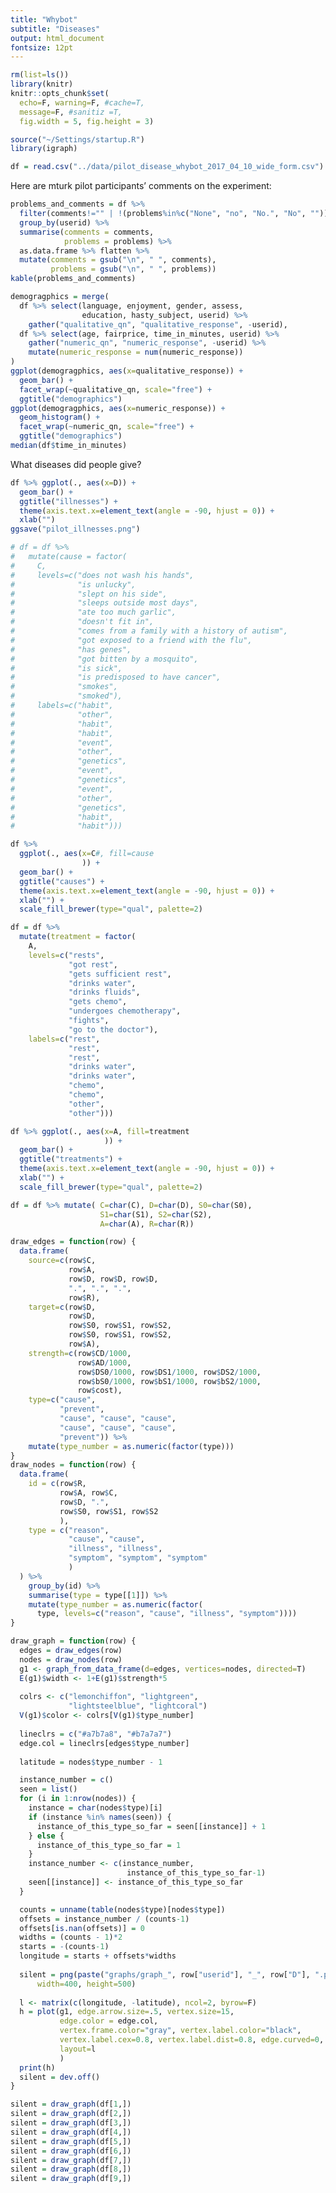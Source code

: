 ```yaml
---
title: "Whybot"
subtitle: "Diseases"
output: html_document
fontsize: 12pt 
---
```


```r
rm(list=ls())
library(knitr)
knitr::opts_chunk$set(
  echo=F, warning=F, #cache=T, 
  message=F, #sanitiz =T, 
  fig.width = 5, fig.height = 3)
```

```r
source("~/Settings/startup.R")
library(igraph)
```

```r
df = read.csv("../data/pilot_disease_whybot_2017_04_10_wide_form.csv")
```

Here are mturk pilot participants' comments on the experiment:

```r
problems_and_comments = df %>%
  filter(comments!="" | !(problems%in%c("None", "no", "No.", "No", ""))) %>%
  group_by(userid) %>%
  summarise(comments = comments,
            problems = problems) %>%
  as.data.frame %>% flatten %>%
  mutate(comments = gsub("\n", " ", comments),
         problems = gsub("\n", " ", problems))
kable(problems_and_comments)
```

```r
demogragphics = merge(
  df %>% select(language, enjoyment, gender, assess,
                education, hasty_subject, userid) %>%
    gather("qualitative_qn", "qualitative_response", -userid),
  df %>% select(age, fairprice, time_in_minutes, userid) %>%
    gather("numeric_qn", "numeric_response", -userid) %>%
    mutate(numeric_response = num(numeric_response))
)
ggplot(demogragphics, aes(x=qualitative_response)) +
  geom_bar() +
  facet_wrap(~qualitative_qn, scale="free") +
  ggtitle("demographics")
ggplot(demogragphics, aes(x=numeric_response)) +
  geom_histogram() +
  facet_wrap(~numeric_qn, scale="free") +
  ggtitle("demographics")
median(df$time_in_minutes)
```

What diseases did people give?

```r
df %>% ggplot(., aes(x=D)) +
  geom_bar() +
  ggtitle("illnesses") +
  theme(axis.text.x=element_text(angle = -90, hjust = 0)) +
  xlab("")
ggsave("pilot_illnesses.png")
```

```r
# df = df %>% 
#   mutate(cause = factor(
#     C,
#     levels=c("does not wash his hands",
#              "is unlucky",
#              "slept on his side",
#              "sleeps outside most days",
#              "ate too much garlic",
#              "doesn't fit in",
#              "comes from a family with a history of autism",
#              "got exposed to a friend with the flu",
#              "has genes",
#              "got bitten by a mosquito",
#              "is sick",
#              "is predisposed to have cancer",
#              "smokes",
#              "smoked"),
#     labels=c("habit",
#              "other",
#              "habit",
#              "habit",
#              "event",
#              "other",
#              "genetics",
#              "event",
#              "genetics",
#              "event",
#              "other",
#              "genetics",
#              "habit",
#              "habit")))
```

```r
df %>%
  ggplot(., aes(x=C#, fill=cause
                )) +
  geom_bar() +
  ggtitle("causes") +
  theme(axis.text.x=element_text(angle = -90, hjust = 0)) +
  xlab("") +
  scale_fill_brewer(type="qual", palette=2)
```

```r
df = df %>%
  mutate(treatment = factor(
    A,
    levels=c("rests",
             "got rest",
             "gets sufficient rest",
             "drinks water",
             "drinks fluids",
             "gets chemo",
             "undergoes chemotherapy",
             "fights",
             "go to the doctor"),
    labels=c("rest",
             "rest",
             "rest",
             "drinks water",
             "drinks water",
             "chemo",
             "chemo",
             "other",
             "other")))
```

```r
df %>% ggplot(., aes(x=A, fill=treatment
                     )) +
  geom_bar() +
  ggtitle("treatments") +
  theme(axis.text.x=element_text(angle = -90, hjust = 0)) +
  xlab("") +
  scale_fill_brewer(type="qual", palette=2)
```

```r
df = df %>% mutate( C=char(C), D=char(D), S0=char(S0),
                    S1=char(S1), S2=char(S2),
                    A=char(A), R=char(R))
```

```r
draw_edges = function(row) {
  data.frame(
    source=c(row$C,
             row$A,
             row$D, row$D, row$D,
             ".", ".", ".",
             row$R),
    target=c(row$D,
             row$D,
             row$S0, row$S1, row$S2,
             row$S0, row$S1, row$S2,
             row$A),
    strength=c(row$CD/1000,
               row$AD/1000,
               row$DS0/1000, row$DS1/1000, row$DS2/1000,
               row$bS0/1000, row$bS1/1000, row$bS2/1000,
               row$cost),
    type=c("cause",
           "prevent",
           "cause", "cause", "cause",
           "cause", "cause", "cause",
           "prevent")) %>%
    mutate(type_number = as.numeric(factor(type)))
}
draw_nodes = function(row) {
  data.frame(
    id = c(row$R,
           row$A, row$C,
           row$D, ".",
           row$S0, row$S1, row$S2
           ),
    type = c("reason",
             "cause", "cause", 
             "illness", "illness",
             "symptom", "symptom", "symptom"
             )
  ) %>%
    group_by(id) %>%
    summarise(type = type[[1]]) %>%
    mutate(type_number = as.numeric(factor(
      type, levels=c("reason", "cause", "illness", "symptom"))))
}

draw_graph = function(row) {
  edges = draw_edges(row)
  nodes = draw_nodes(row)
  g1 <- graph_from_data_frame(d=edges, vertices=nodes, directed=T) 
  E(g1)$width <- 1+E(g1)$strength*5
  
  colrs <- c("lemonchiffon", "lightgreen", 
             "lightsteelblue", "lightcoral")
  V(g1)$color <- colrs[V(g1)$type_number]
  
  lineclrs = c("#a7b7a8", "#b7a7a7")
  edge.col = lineclrs[edges$type_number]
  
  latitude = nodes$type_number - 1

  instance_number = c()
  seen = list()
  for (i in 1:nrow(nodes)) {
    instance = char(nodes$type)[i]
    if (instance %in% names(seen)) {
      instance_of_this_type_so_far = seen[[instance]] + 1
    } else {
      instance_of_this_type_so_far = 1
    }
    instance_number <- c(instance_number,
                          instance_of_this_type_so_far-1)
    seen[[instance]] <- instance_of_this_type_so_far
  }

  counts = unname(table(nodes$type)[nodes$type])
  offsets = instance_number / (counts-1)
  offsets[is.nan(offsets)] = 0
  widths = (counts - 1)*2
  starts = -(counts-1)
  longitude = starts + offsets*widths
  
  silent = png(paste("graphs/graph_", row["userid"], "_", row["D"], ".png", sep=""),
      width=400, height=500)
  
  l <- matrix(c(longitude, -latitude), ncol=2, byrow=F)
  h = plot(g1, edge.arrow.size=.5, vertex.size=15,
           edge.color = edge.col,
           vertex.frame.color="gray", vertex.label.color="black",
           vertex.label.cex=0.8, vertex.label.dist=0.8, edge.curved=0,
           layout=l
           )
  print(h)
  silent = dev.off()
}
```

```r
silent = draw_graph(df[1,])
silent = draw_graph(df[2,])
silent = draw_graph(df[3,])
silent = draw_graph(df[4,])
silent = draw_graph(df[5,])
silent = draw_graph(df[6,])
silent = draw_graph(df[7,])
silent = draw_graph(df[8,])
silent = draw_graph(df[9,])
```


